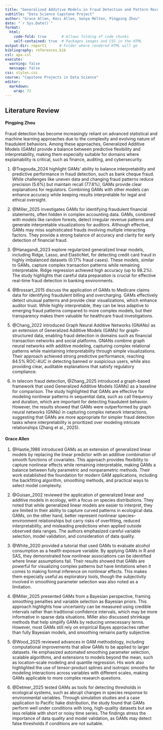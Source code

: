 ```yaml
---
title: "Generalized Additive Models in Fraud Detection and Pattern Recognition"
subtitle: "Data Science Capstone Project"
author: "Grace Allen, Kesi Allen, Sonya Melton, Pingping Zhou"
date: "`r Sys.Date()`"
format: 
  html:
    code-fold: true       # Allows folding of code chunks
    self-contained: true  # Packages images and CSS in the HTML
output-dir: report1      # Folder where rendered HTML will go
bibliography: references.bib
csl: apa.csl 
execute: 
  warning: false
  message: false
css: styles.css 
course: "Capstone Projects in Data Science"
editor:
  markdown: 
    wrap: 72
---
```


## Literature Review

#### Pingping Zhou

Fraud detection has become increasingly reliant on advanced statistical
and machine learning approaches due to the complexity and evolving
nature of fraudulent behaviors. Among these approaches, Generalized
Additive Models (GAMs) provide a balance between predictive flexibility
and interpretability, making them especially suitable for domains where
explainability is critical, such as finance, auditing, and
cybersecurity.

1.  @Tragouda_2024 highlight GAMs’ ability to balance interpretability
    and predictive performance in fraud detection, such as bank cheque
    fraud. While challenges like uneven data and changing fraud patterns
    reduce precision (5.6%) but maintain recall (77.8%), GAMs provide
    clear explanations for regulators. Combining GAMs with other models
    can enhance accuracy while keeping results interpretable for legal
    and ethical oversight.

2.  @Miller_2025 investigates GAMs for identifying fraudulent financial
    statements, often hidden in complex accounting data. GAMs, combined
    with models like random forests, detect irregular revenue patterns
    and generate interpretable visualizations for auditors. Although
    effective, GAMs may miss sophisticated frauds involving multiple
    interacting factors. They provide a strong balance of accuracy and
    clarity for early detection of financial fraud.

3.  @Hanagandi_2023 explore regularized generalized linear models,
    including Ridge, Lasso, and ElasticNet, for detecting credit card
    fraud in highly imbalanced datasets (0.17% fraud cases). These
    models, similar to GAMs, capture complex transaction patterns while
    remaining interpretable. Ridge regression achieved high accuracy (up
    to 98.2%). The study highlights that careful data preparation is
    crucial for effective real-time fraud detection in banking
    environments.

4.  @Brossart_2015 discuss the application of GAMs to Medicare claims
    data for identifying fraudulent billing and overcharging. GAMs
    effectively detect unusual patterns and provide clear
    visualizations, which enhance auditor trust. While highly
    interpretable, they can be less adaptive to emerging fraud patterns
    compared to more complex models, but their transparency makes them
    valuable for healthcare fraud investigations.

5.  @Chang_2022 introduced Graph Neural Additive Networks (GNANs) as an
    extension of Generalized Additive Models (GAMs) for graph-structured
    data, enabling fraud detection in domains such as financial
    transaction networks and social platforms. GNANs combine graph
    neural networks with additive modeling, capturing complex relational
    patterns while maintaining interpretability through simple
    visualizations. Their approach achieved strong predictive
    performance, reaching 84.5% ROC-AUC in detecting banned or
    suspicious users, while also providing clear, auditable explanations
    that satisfy regulatory compliance.

6.  In telecom fraud detection, @Zhang_2025 introduced a graph-based
    framework that used Generalized Additive Models (GAMs) as a baseline
    for comparison. The study highlighted that GAMs are effective for
    modeling nonlinear patterns in sequential data, such as call
    frequency and duration, which are important for detecting fraudulent
    behavior. However, the results showed that GAMs were outperformed by
    graph neural networks (GNNs) in capturing complex network
    interactions, suggesting that GAMs are more appropriate for simpler
    fraud detection tasks where interpretability is prioritized over
    modeling intricate relationships (Zhang et al., 2025).

#### Grace Allen

1.  @Hastie_1986 introduced GAMs as an extension of generalized linear
    models by replacing the linear predictor with an additive
    combination of smooth functions of covariates. This approach
    provides flexibility to capture nonlinear effects while remaining
    interpretable, making GAMs a balance between fully parametric and
    nonparametric methods. Their work established the foundation for
    modern GAM applications, including the backfitting algorithm,
    smoothing methods, and practical ways to select model complexity.

2.  @Guisan_2002 reviewed the application of generalized linear and
    additive models in ecology, with a focus on species distributions.
    They noted that while generalized linear models are easier to
    interpret, they are limited in their ability to capture curved
    patterns in ecological data. GAMs, on the other hand, better
    represent nonlinear species–environment relationships but carry
    risks of overfitting, reduced interpretability, and misleading
    predictions when applied outside observed data ranges. The authors
    emphasized careful variable selection, model validation, and
    consideration of data quality.

3.  @White_2020 provided a tutorial that used GAMs to evaluate alcohol
    consumption as a health exposure variable. By applying GAMs in R and
    SAS, they demonstrated how nonlinear associations can be identified
    where linear assumptions fail. Their results showed that GAMs are
    powerful for visualizing complex patterns but have limitations when
    it comes to making formal inference on nonlinear effects. This makes
    them especially useful as exploratory tools, though the subjectivity
    involved in smoothing parameter selection was also noted as a
    limitation.

4.  @Miller_2025 presented GAMs from a Bayesian perspective, framing
    smoothing penalties and variable selection as Bayesian priors. This
    approach highlights how uncertainty can be measured using credible
    intervals rather than traditional confidence intervals, which may be
    more informative in sparse data situations. Miller also discussed
    shrinkage methods that help simplify GAMs by reducing unnecessary
    terms. However, most GAMs still rely on empirical Bayes approaches
    rather than fully Bayesian models, and smoothing remains partly
    subjective.

5.  @Wood_2025 reviewed advances in GAM methodology, including
    computational improvements that allow GAMs to be applied to larger
    datasets. He emphasized automated smoothing parameter selection,
    scalable algorithms, and extensions to models beyond the mean, such
    as location–scale modeling and quantile regression. His work also
    highlighted the use of tensor-product splines and isotropic smooths
    for modeling interactions across variables with different scales,
    making GAMs applicable to more complex research questions.

6.  @Detmer_2025 tested GAMs as tools for detecting thresholds in
    ecological systems, such as abrupt changes in species response to
    environmental variables. Through simulation studies and a case
    application to Pacific hake distribution, the study found that GAMs
    perform well under conditions with long, high-quality datasets but
    are less reliable with short or noisy time series. The findings
    stress the importance of data quality and model validation, as GAMs
    may detect false thresholds if conditions are not suitable.
